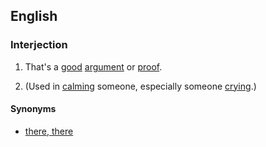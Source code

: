 ==English==
===Interjection===
{{en-intj|pos=[[there]] [[you]] [[go]]}}
#{{informal|idiom}} That's a [[good]] [[argument]] or [[proof]].
#{{informal|idiom}} (Used in [[calm]]ing someone, especially someone [[cry]]ing.)
====Synonyms====
*{{sense|used in calming}} [[there, there]]